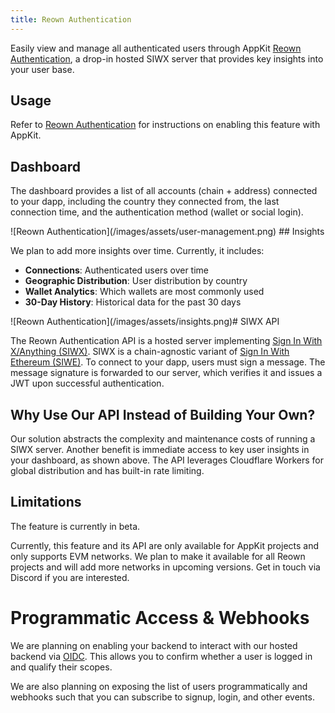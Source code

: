 ```yaml
---
title: Reown Authentication
---
```


Easily view and manage all authenticated users through AppKit [Reown Authentication](/appkit/authentication/siwx/reown-authentication), a drop-in hosted SIWX server that provides key insights into your user base.

## Usage

Refer to [Reown Authentication](/appkit/authentication/siwx/reown-authentication) for instructions on enabling this feature with AppKit.

## Dashboard

The dashboard provides a list of all accounts (chain + address) connected to your dapp, including the country they connected from, the last connection time, and the authentication method (wallet or social login).

<Frame>![Reown Authentication](/images/assets/user-management.png)</Frame>
## Insights

We plan to add more insights over time. Currently, it includes:

- **Connections**: Authenticated users over time
- **Geographic Distribution**: User distribution by country
- **Wallet Analytics**: Which wallets are most commonly used
- **30-Day History**: Historical data for the past 30 days

<Frame>![Reown Authentication](/images/assets/insights.png)</Frame># SIWX API

The Reown Authentication API is a hosted server implementing [Sign In With X/Anything (SIWX)](https://chainagnostic.org/CAIPs/caip-122). SIWX is a chain-agnostic variant of [Sign In With Ethereum (SIWE)](https://eips.ethereum.org/EIPS/eip-4361). To connect to your dapp, users must sign a message. The message signature is forwarded to our server, which verifies it and issues a JWT upon successful authentication.

## Why Use Our API Instead of Building Your Own?

Our solution abstracts the complexity and maintenance costs of running a SIWX server. Another benefit is immediate access to key user insights in your dashboard, as shown above. The API leverages Cloudflare Workers for global distribution and has built-in rate limiting.

## Limitations

<Warning>The feature is currently in beta.</Warning>

Currently, this feature and its API are only available for AppKit projects and only supports EVM networks. We plan to make it available for all Reown projects and will add more networks in upcoming versions. Get in touch via Discord if you are interested.

# Programmatic Access & Webhooks

We are planning on enabling your backend to interact with our hosted backend via [OIDC](https://openid.net/developers/how-connect-works/). This allows you to confirm whether a user is logged in and qualify their scopes.

We are also planning on exposing the list of users programmatically and webhooks such that you can subscribe to signup, login, and other events.
